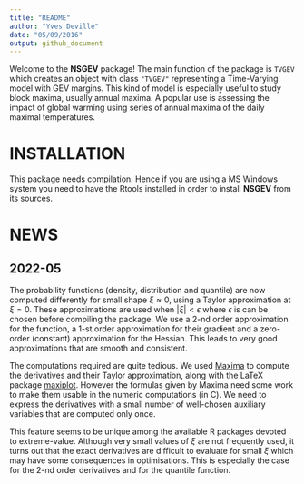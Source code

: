 ```yaml
---
title: "README"
author: "Yves Deville"
date: "05/09/2016"
output: github_document
---
```


Welcome to the **NSGEV** package! The main function of the package is
`TVGEV` which creates an object with class `"TVGEV"` representing a
Time-Varying model with GEV margins. This kind of model is especially
useful to study block maxima, usually annual maxima. A popular use is
assessing the impact of global warming using series of annual maxima
of the daily maximal temperatures.

# INSTALLATION

This package needs compilation. Hence if you are using a MS Windows
system you need to have the Rtools installed in order to install
**NSGEV** from its sources.


# NEWS

## 2022-05

The probability functions (density, distribution and quantile) are now
computed differently for small shape $\xi \approx 0$, using a Taylor
approximation at $\xi = 0$. These approximations are used when $|\xi|
< \epsilon$ where $\epsilon$ is can be chosen before compiling the
package.  We use a 2-nd order approximation for the function, a 1-st
order approximation for their gradient and a zero-order (constant)
approximation for the Hessian. This leads to very good approximations
that are smooth and consistent.

The computations required are quite tedious. We used
[Maxima](https://maxima.sourceforge.io/) to compute the derivatives
and their Taylor approximation, along with the LaTeX package
[maxiplot](https://maxima.sourceforge.io/contrib/maxiplot/maxiplot_en.pdf). However
the formulas given by Maxima need some work to make them usable in the
numeric computations (in C). We need to express the derivatives with a
small number of well-chosen auxiliary variables that are computed only
once.

This feature seems to be unique among the available R packages devoted
to extreme-value. Although very small values of $\xi$ are not
frequently used, it turns out that the exact derivatives are difficult
to evaluate for small $\xi$ which may have some consequences in
optimisations. This is especially the case for the 2-nd order
derivatives and for the quantile function.
